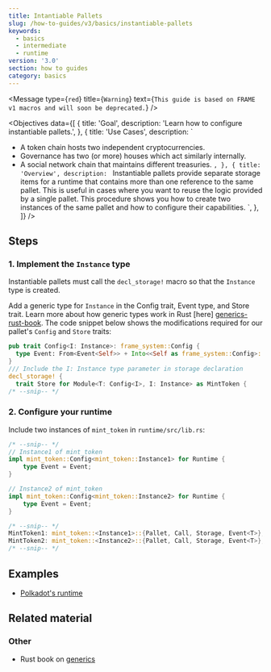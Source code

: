 ```yaml
---
title: Intantiable Pallets
slug: /how-to-guides/v3/basics/instantiable-pallets
keywords:
  - basics
  - intermediate
  - runtime
version: '3.0'
section: how to guides
category: basics
---
```


<Message
  type={`red`}
  title={`Warning`}
  text={`This guide is based on FRAME v1 macros and will soon be deprecated.`}
/>

<Objectives
  data={[
    {
      title: 'Goal',
      description: 'Learn how to configure instantiable pallets.',
    },
    {
      title: 'Use Cases',
      description: `
  - A token chain hosts two independent cryptocurrencies.
  - Governance has two (or more) houses which act similarly internally.
  - A social network chain that maintains different treasuries.
      `,
    },
    {
      title: 'Overview',
      description: `
Instantiable pallets provide separate storage items for a runtime that contains more than one reference to the same pallet.
This is useful in cases where you want to reuse the logic provided by a single pallet.
This procedure shows you how to create two instances of the same pallet and how to configure their
capabilities.
      `,
    },
  ]}
/>

## Steps

### 1. Implement the `Instance` type

Instantiable pallets must call the `decl_storage!` macro so that the `Instance` type is created.

Add a generic type for `Instance` in the Config trait, Event type, and Store trait. Learn more about how generic types work in Rust [here] [generics-rust-book]. The code snippet below shows the modifications required for our pallet's `Config` and `Store` traits:

```rust
pub trait Config<I: Instance>: frame_system::Config {
  type Event: From<Event<Self>> + Into<<Self as frame_system::Config>::Event>;
}
/// Include the I: Instance type parameter in storage declaration
decl_storage! {
  trait Store for Module<T: Config<I>, I: Instance> as MintToken {
/* --snip-- */
```

### 2. Configure your runtime

Include two instances of `mint_token` in `runtime/src/lib.rs`:

```rust
/* --snip-- */
// Instance1 of mint_token
impl mint_token::Config<mint_token::Instance1> for Runtime {
	type Event = Event;
}

// Instance2 of mint_token
impl mint_token::Config<mint_token::Instance2> for Runtime {
	type Event = Event;
}

/* --snip-- */
MintToken1: mint_token::<Instance1>::{Pallet, Call, Storage, Event<T>},
MintToken2: mint_token::<Instance2>::{Pallet, Call, Storage, Event<T>},
/* --snip-- */
```

## Examples

- [Polkadot's runtime](https://github.com/paritytech/polkadot/blob/master/runtime/polkadot/src/lib.rs#L968)

## Related material

### Other

- Rust book on [generics](https://doc.rust-lang.org/book/ch10-01-syntax.html)

[generics-rust-book]: https://doc.rust-lang.org/book/ch10-01-syntax.html
